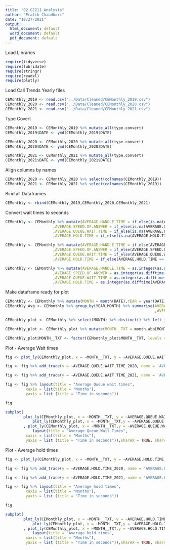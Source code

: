 ```yaml
---
title: "02_CE211_Analysis"
author: "Pratik Chaudhari"
date: "10/27/2021"
output:
  html_document: default
  word_document: default
  pdf_document: default
---
```


Load Libraries
```r
require(tidyverse)
require(lubridate)
require(stringr)
require(readxl)
require(plotly)
```

Load Call Trends Yearly files

```r
CEMonthly_2019 <- read.csv("../Data/Cleaned/CEMonthly_2019.csv")
CEMonthly_2020 <- read.csv("../Data/Cleaned/CEMonthly_2020.csv")
CEMonthly_2021 <- read.csv("../Data/Cleaned/CEMonthly_2021.csv")
```

Type Covert 
```r
CEMonthly_2019 <- CEMonthly_2019 %>% mutate_all(type.convert)
CEMonthly_2019$DATE <- ymd(CEMonthly_2019$DATE)

CEMonthly_2020 <- CEMonthly_2020 %>% mutate_all(type.convert)
CEMonthly_2020$DATE <- ymd(CEMonthly_2020$DATE)

CEMonthly_2021 <- CEMonthly_2021 %>% mutate_all(type.convert)
CEMonthly_2021$DATE <- ymd(CEMonthly_2021$DATE)
```

Align columns by names
```r
CEMonthly_2020 <- CEMonthly_2020 %>% select(colnames(CEMonthly_2019))
CEMonthly_2021 <- CEMonthly_2021 %>% select(colnames(CEMonthly_2019))
```

Bind all Dataframes
```r
CEMonthly <- rbind(CEMonthly_2019,CEMonthly_2020,CEMonthly_2021)
```

Convert wait times to seconds
```r
CEMonthly <- CEMonthly %>% mutate(AVERAGE.HANDLE.TIME = if_else(is.na(AVERAGE.HANDLE.TIME),"00:00:00",AVERAGE.HANDLE.TIME)
                     ,AVERAGE.SPEED.OF.ANSWER = if_else(is.na(AVERAGE.SPEED.OF.ANSWER),"00:00:00",AVERAGE.SPEED.OF.ANSWER)
                     ,AVERAGE.QUEUE.WAIT.TIME = if_else(is.na(AVERAGE.QUEUE.WAIT.TIME),"00:00:00",AVERAGE.QUEUE.WAIT.TIME)
                     ,AVERAGE.HOLD.TIME = if_else(is.na(AVERAGE.HOLD.TIME),"00:00:00",AVERAGE.HOLD.TIME))

CEMonthly <- CEMonthly %>% mutate(AVERAGE.HANDLE.TIME = if_else(AVERAGE.HANDLE.TIME == '-',"00:00:00",AVERAGE.HANDLE.TIME)
                     ,AVERAGE.SPEED.OF.ANSWER = if_else(AVERAGE.SPEED.OF.ANSWER == '-',"00:00:00",AVERAGE.SPEED.OF.ANSWER)
                     ,AVERAGE.QUEUE.WAIT.TIME = if_else(AVERAGE.QUEUE.WAIT.TIME == '-',"00:00:00",AVERAGE.QUEUE.WAIT.TIME)
                     ,AVERAGE.HOLD.TIME = if_else(AVERAGE.HOLD.TIME == '-',"00:00:00",AVERAGE.HOLD.TIME))

CEMonthly <- CEMonthly %>% mutate(AVERAGE.HANDLE.TIME = as.integer(as.difftime(AVERAGE.HANDLE.TIME))
                     ,AVERAGE.SPEED.OF.ANSWER = as.integer(as.difftime(AVERAGE.SPEED.OF.ANSWER))
                     ,AVERAGE.QUEUE.WAIT.TIME = as.integer(as.difftime(AVERAGE.QUEUE.WAIT.TIME))
                     ,AVERAGE.HOLD.TIME = as.integer(as.difftime(AVERAGE.HOLD.TIME)))
```

Make dataframe ready for plot
```r
CEMonthly <- CEMonthly %>% mutate(MONTH = month(DATE),YEAR = year(DATE))
CEMonthly_Avg <- CEMonthly %>% group_by(YEAR,MONTH) %>% summarise(AVERAGE.QUEUE.WAIT.TIME = mean(AVERAGE.QUEUE.WAIT.TIME)
                                                                  ,AVERAGE.HOLD.TIME = mean(AVERAGE.HOLD.TIME)) %>% ungroup()

CEMonthly_plot <- CEMonthly %>% select(MONTH) %>% distinct() %>% left_join(CEMonthly_Avg %>% filter(YEAR == 2019) %>% select(MONTH,AVERAGE.QUEUE.WAIT.TIME_2019 = AVERAGE.QUEUE.WAIT.TIME, AVERAGE.HOLD.TIME_2019 = AVERAGE.HOLD.TIME),by = 'MONTH') %>% left_join(CEMonthly_Avg %>% filter(YEAR == 2020) %>% select(MONTH,AVERAGE.QUEUE.WAIT.TIME_2020 = AVERAGE.QUEUE.WAIT.TIME, AVERAGE.HOLD.TIME_2020 = AVERAGE.HOLD.TIME),by = 'MONTH') %>% left_join(CEMonthly_Avg %>% filter(YEAR == 2021) %>% select(MONTH,AVERAGE.QUEUE.WAIT.TIME_2021 = AVERAGE.QUEUE.WAIT.TIME, AVERAGE.HOLD.TIME_2021 = AVERAGE.HOLD.TIME),by = 'MONTH')

CEMonthly_plot <- CEMonthly_plot %>% mutate(MONTH__TXT = month.abb[MONTH]) %>% arrange(MONTH)

CEMonthly_plot$MONTH__TXT <- factor(CEMonthly_plot$MONTH__TXT, levels = CEMonthly_plot[["MONTH__TXT"]])
```

Plot - Average Wait times
```r


fig <- plot_ly(CEMonthly_plot, x = ~MONTH__TXT, y = ~AVERAGE.QUEUE.WAIT.TIME_2019, name = 'AVERAGE.QUEUE.WAIT.TIME_2019', type = 'scatter', mode = 'lines',line = list(color = 'rgb(205, 12, 24)', width = 4)) 

fig <- fig %>% add_trace(y = ~AVERAGE.QUEUE.WAIT.TIME_2020, name = 'AVERAGE.QUEUE.WAIT.TIME_2020', type = 'scatter', mode = 'lines', line = list(color = 'rgb(12, 205, 24)', width = 4)) 

fig <- fig %>% add_trace(y = ~AVERAGE.QUEUE.WAIT.TIME_2021, name = 'AVERAGE.QUEUE.WAIT.TIME_2021', type = 'scatter', mode = 'lines', line = list(color = 'rgb(24, 12, 205)', width = 4)) 

fig <- fig %>% layout(title = "Average Queue wait times",
         xaxis = list(title = "Months"),
         yaxis = list (title = "Time in seconds"))

fig

```


```r
subplot(
        plot_ly(CEMonthly_plot, x = ~MONTH__TXT, y = ~AVERAGE.QUEUE.WAIT.TIME_2019, name = 'AVERAGE.QUEUE.WAIT.TIME_2019', type = 'scatter', mode = 'lines',line = list(color = 'rgb(205, 12, 24)', width = 4)),
            plot_ly(CEMonthly_plot, x = ~MONTH__TXT,y = ~AVERAGE.QUEUE.WAIT.TIME_2020, name = 'AVERAGE.QUEUE.WAIT.TIME_2020', type = 'scatter', mode = 'lines', line = list(color = 'rgb(12, 205, 24)', width = 4))
        , plot_ly(CEMonthly_plot, x = ~MONTH__TXT,y = ~AVERAGE.QUEUE.WAIT.TIME_2021, name = 'AVERAGE.QUEUE.WAIT.TIME_2021', type = 'scatter', mode = 'lines', line = list(color = 'rgb(24, 12, 205)', width = 4)) %>%
            layout(title = "Average Queue Wait Times",
         xaxis = list(title = "Months"),
         yaxis = list (title = "Time in seconds")),shareX = TRUE, shareY = TRUE)
```


Plot - Average hold times
```r


fig <- plot_ly(CEMonthly_plot, x = ~MONTH__TXT, y = ~AVERAGE.HOLD.TIME_2019, name = 'AVERAGE.HOLD.TIME_2019', type = 'scatter', mode = 'lines',line = list(color = 'rgb(205, 12, 24)', width = 4)) 

fig <- fig %>% add_trace(y = ~AVERAGE.HOLD.TIME_2020, name = 'AVERAGE.HOLD.TIME_2020', type = 'scatter', mode = 'lines', line = list(color = 'rgb(12, 205, 24)', width = 4)) 

fig <- fig %>% add_trace(y = ~AVERAGE.HOLD.TIME_2021, name = 'AVERAGE.HOLD.TIME_2021', type = 'scatter', mode = 'lines', line = list(color = 'rgb(24, 12, 205)', width = 4)) 

fig <- fig %>% layout(title = "Average hold times",
         xaxis = list(title = "Months"),
         yaxis = list (title = "Time in seconds"))

fig
```

```r
subplot(
        plot_ly(CEMonthly_plot, x = ~MONTH__TXT, y = ~AVERAGE.HOLD.TIME_2019, name = 'AVERAGE.HOLD.TIME_2019', type = 'scatter', mode = 'lines',line = list(color = 'rgb(205, 12, 24)', width = 4)),
            plot_ly(CEMonthly_plot, x = ~MONTH__TXT,y = ~AVERAGE.HOLD.TIME_2020, name = 'AVERAGE.HOLD.TIME_2020', type = 'scatter', mode = 'lines', line = list(color = 'rgb(12, 205, 24)', width = 4))
        , plot_ly(CEMonthly_plot, x = ~MONTH__TXT,y = ~AVERAGE.HOLD.TIME_2021, name = 'AVERAGE.HOLD.TIME_2020', type = 'scatter', mode = 'lines', line = list(color = 'rgb(24, 12, 205)', width = 4)) %>%
            layout(title = "Average hold times",
         xaxis = list(title = "Months"),
         yaxis = list (title = "Time in seconds")),shareX = TRUE, shareY = TRUE)
```

